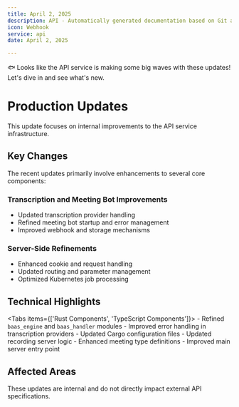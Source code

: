 ```yaml
---
title: April 2, 2025
description: API - Automatically generated documentation based on Git activity.
icon: Webhook
service: api
date: April 2, 2025

---
```


🐟 Looks like the API service is making some big waves with these updates! Let's dive in and see what's new.

# Production Updates

<Callout type="info">
  This update focuses on internal improvements to the API service infrastructure.
</Callout>

## Key Changes

The recent updates primarily involve enhancements to several core components:

### Transcription and Meeting Bot Improvements

- Updated transcription provider handling
- Refined meeting bot startup and error management
- Improved webhook and storage mechanisms

### Server-Side Refinements

- Enhanced cookie and request handling
- Updated routing and parameter management
- Optimized Kubernetes job processing

## Technical Highlights

<Tabs items={['Rust Components', 'TypeScript Components']}>
  <Tab value="Rust Components">
    - Refined `baas_engine` and `baas_handler` modules
    - Improved error handling in transcription providers
    - Updated Cargo configuration files
  </Tab>
  <Tab value="TypeScript Components">
    - Updated recording server logic
    - Enhanced meeting type definitions
    - Improved main server entry point
  </Tab>
</Tabs>

## Affected Areas

<Files>
  <Folder name="api_server" defaultOpen>
    <Folder name="baas_engine">
      <File name="Cargo.toml" />
      <File name="src/transcriber/providers" />
    </Folder>
    <Folder name="baas_handler">
      <File name="src/routers.rs" />
      <File name="src/webhook_schemas.rs" />
    </Folder>
  </Folder>
  <Folder name="meeting_bot" defaultOpen>
    <Folder name="recording_server">
      <File name="src/main.ts" />
      <File name="src/types.ts" />
    </Folder>
  </Folder>
</Files>

<Callout type="warn">
  These updates are internal and do not directly impact external API specifications.
</Callout>